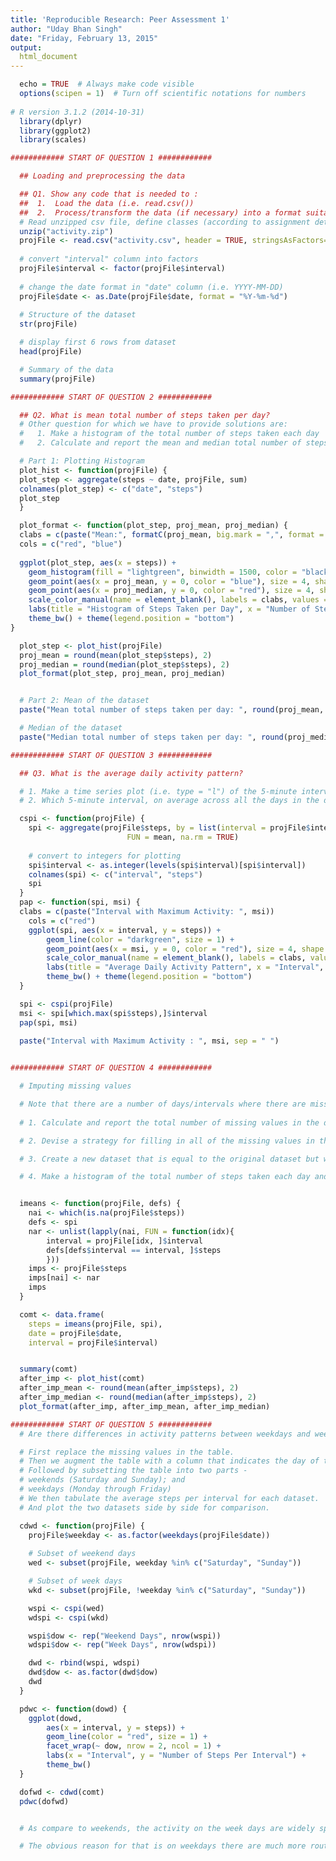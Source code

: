 ---
title: 'Reproducible Research: Peer Assessment 1'
author: "Uday Bhan Singh"
date: "Friday, February 13, 2015"
output:
  html_document
---

```{r, echo=TRUE}
  echo = TRUE  # Always make code visible
  options(scipen = 1)  # Turn off scientific notations for numbers
  
# R version 3.1.2 (2014-10-31) 
  library(dplyr)
  library(ggplot2)
  library(scales)

############ START OF QUESTION 1 ############

  ## Loading and preprocessing the data

  ## Q1. Show any code that is needed to :
  ##  1.  Load the data (i.e. read.csv())
  ##  2.  Process/transform the data (if necessary) into a format suitable for your analysis
  # Read unzipped csv file, define classes (according to assignment details) of column in it 
  unzip("activity.zip")
  projFile <- read.csv("activity.csv", header = TRUE, stringsAsFactors=FALSE) 
  
  # convert "interval" column into factors
  projFile$interval <- factor(projFile$interval)
  
  # change the date format in "date" column (i.e. YYYY-MM-DD)
  projFile$date <- as.Date(projFile$date, format = "%Y-%m-%d")
  
  # Structure of the dataset
  str(projFile)

  # display first 6 rows from dataset
  head(projFile)

  # Summary of the data
  summary(projFile)

############ START OF QUESTION 2 ############

  ## Q2. What is mean total number of steps taken per day?
  # Other question for which we have to provide solutions are:
  #   1. Make a histogram of the total number of steps taken each day
  #   2. Calculate and report the mean and median total number of steps taken per day

  # Part 1: Plotting Histogram
  plot_hist <- function(projFile) {
  plot_step <- aggregate(steps ~ date, projFile, sum)
  colnames(plot_step) <- c("date", "steps")
  plot_step
  }

  plot_format <- function(plot_step, proj_mean, proj_median) {
  clabs = c(paste("Mean:", formatC(proj_mean, big.mark = ",", format = "f", digits = 0)), paste("Median:", formatC(proj_median, big.mark = ",", format = "f", digits = 0)))
  cols = c("red", "blue")
  
  ggplot(plot_step, aes(x = steps)) + 
    geom_histogram(fill = "lightgreen", binwidth = 1500, color = "black") + 
    geom_point(aes(x = proj_mean, y = 0, color = "blue"), size = 4, shape = 15) + 
    geom_point(aes(x = proj_median, y = 0, color = "red"), size = 4, shape = 15) + 
    scale_color_manual(name = element_blank(), labels = clabs, values = cols) + 
    labs(title = "Histogram of Steps Taken per Day", x = "Number of Steps in a Day", y = "Frequency") + 
    theme_bw() + theme(legend.position = "bottom")    
}

  plot_step <- plot_hist(projFile)
  proj_mean = round(mean(plot_step$steps), 2)
  proj_median = round(median(plot_step$steps), 2)
  plot_format(plot_step, proj_mean, proj_median)


  # Part 2: Mean of the dataset
  paste("Mean total number of steps taken per day: ", round(proj_mean, 0), sep = " ")

  # Median of the dataset
  paste("Median total number of steps taken per day: ", round(proj_median, 0), sep = " ")

############ START OF QUESTION 3 ############

  ## Q3. What is the average daily activity pattern?

  # 1. Make a time series plot (i.e. type = "l") of the 5-minute interval (x-axis) and the average number of steps taken, averaged across all days (y-axis)
  # 2. Which 5-minute interval, on average across all the days in the dataset, contains the maximum number of steps?

  cspi <- function(projFile) {
    spi <- aggregate(projFile$steps, by = list(interval = projFile$interval),
                          FUN = mean, na.rm = TRUE)
    
    # convert to integers for plotting
    spi$interval <- as.integer(levels(spi$interval)[spi$interval]) 
    colnames(spi) <- c("interval", "steps")
    spi
  }
  pap <- function(spi, msi) {
  clabs = c(paste("Interval with Maximum Activity: ", msi))
    cols = c("red")
    ggplot(spi, aes(x = interval, y = steps)) +   
        geom_line(color = "darkgreen", size = 1) +  
        geom_point(aes(x = msi, y = 0, color = "red"), size = 4, shape = 15) +  
        scale_color_manual(name = element_blank(), labels = clabs, values = cols) +     
        labs(title = "Average Daily Activity Pattern", x = "Interval", y = "Number of steps") +  
        theme_bw() + theme(legend.position = "bottom")
  }

  spi <- cspi(projFile)
  msi <- spi[which.max(spi$steps),]$interval
  pap(spi, msi)

  paste("Interval with Maximum Activity : ", msi, sep = " ")

  
############ START OF QUESTION 4 ############

  # Imputing missing values

  # Note that there are a number of days/intervals where there are missing values (coded as NA). The presence of missing days may introduce bias into some calculations or summaries of the data. 
 
  # 1. Calculate and report the total number of missing values in the dataset (i.e. the total number of rows with NAs).

  # 2. Devise a strategy for filling in all of the missing values in the dataset. The strategy does not need to be sophisticated. For example, you could use the mean/median for that day, or the mean for that 5-minute interval, etc.

  # 3. Create a new dataset that is equal to the original dataset but with the missing data filled in.

  # 4. Make a histogram of the total number of steps taken each day and Calculate and report the mean and median total number of steps taken per day. Do these values differ from the estimates from the first part of the assignment? What is the impact of imputing missing data on the estimates of the total daily number of steps?


  imeans <- function(projFile, defs) {
    nai <- which(is.na(projFile$steps))
    defs <- spi
    nar <- unlist(lapply(nai, FUN = function(idx){
        interval = projFile[idx, ]$interval
        defs[defs$interval == interval, ]$steps
        }))
    imps <- projFile$steps
    imps[nai] <- nar
    imps
  }

  comt <- data.frame(  
    steps = imeans(projFile, spi),  
    date = projFile$date,  
    interval = projFile$interval)


  summary(comt)
  after_imp <- plot_hist(comt)
  after_imp_mean <- round(mean(after_imp$steps), 2)
  after_imp_median <- round(median(after_imp$steps), 2)
  plot_format(after_imp, after_imp_mean, after_imp_median)

############ START OF QUESTION 5 ############
  # Are there differences in activity patterns between weekdays and weekends?

  # First replace the missing values in the table.
  # Then we augment the table with a column that indicates the day of the week
  # Followed by subsetting the table into two parts - 
  # weekends (Saturday and Sunday); and 
  # weekdays (Monday through Friday)
  # We then tabulate the average steps per interval for each dataset.
  # And plot the two datasets side by side for comparison.

  cdwd <- function(projFile) {
    projFile$weekday <- as.factor(weekdays(projFile$date))
    
    # Subset of weekend days
    wed <- subset(projFile, weekday %in% c("Saturday", "Sunday"))

    # Subset of week days
    wkd <- subset(projFile, !weekday %in% c("Saturday", "Sunday"))

    wspi <- cspi(wed)
    wdspi <- cspi(wkd)

    wspi$dow <- rep("Weekend Days", nrow(wspi))
    wdspi$dow <- rep("Week Days", nrow(wdspi))

    dwd <- rbind(wspi, wdspi)
    dwd$dow <- as.factor(dwd$dow)
    dwd
  }

  pdwc <- function(dowd) {
    ggplot(dowd, 
        aes(x = interval, y = steps)) + 
        geom_line(color = "red", size = 1) + 
        facet_wrap(~ dow, nrow = 2, ncol = 1) +
        labs(x = "Interval", y = "Number of Steps Per Interval") +
        theme_bw()
  }

  dofwd <- cdwd(comt)
  pdwc(dofwd)


  # As compare to weekends, the activity on the week days are widely spread. 

  # The obvious reason for that is on weekdays there are much more routine movements (due to work etc.) while most people take rest / stay at home on weekends.

```
